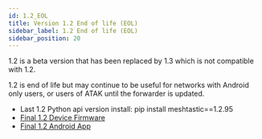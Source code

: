 ```yaml
---
id: 1.2_EOL
title: Version 1.2 End of life (EOL)
sidebar_label: 1.2 End of life (EOL)
sidebar_position: 20
---
```


1.2 is a beta version that has been replaced by 1.3 which is not compatible with 1.2. 

1.2 is end of life but may continue to be useful for networks with Android only users, or users of ATAK until the forwarder is updated.

* Last 1.2 Python api version install: pip install meshtastic==1.2.95
* [Final 1.2 Device Firmware](https://github.com/meshtastic/Meshtastic-device/releases/tag/v1.2.65.0adc5ce)
* [Final 1.2 Android App](https://github.com/meshtastic/Meshtastic-Android/releases/tag/1.2.67)

